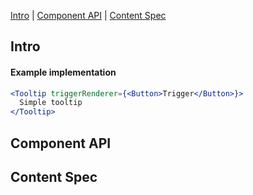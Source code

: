 
<Meta of={Stories} />

<Title>Tooltip</Title>

[Intro](#Intro) | [Component API](#ComponentAPI) | [Content Spec](#ContentSpec)

## Intro <a id="Intro" />

<Canvas of={Stories.Default} sourceState="none" />

#### Example implementation

```jsx
<Tooltip triggerRenderer={<Button>Trigger</Button>}>
  Simple tooltip
</Tooltip>
```

## Component API <a id="ComponentAPI" />

<ArgTypes of={Stories.Default} />

## Content Spec <a id="ContentSpec" />

<Figma
  showLink
  height="100%"
  url="https://www.figma.com/file/9FDwjR8lYvincseDkKypC4/Component-Documentations?type=design&node-id=97-24893&mode=dev"
/>

